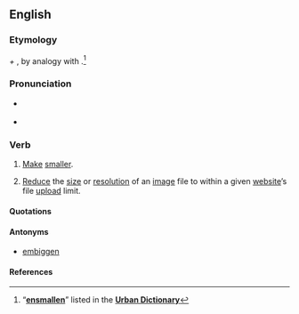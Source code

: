 ==English==

===Etymology===
{{term|small|Small|lang=en}} ''+'' {{term|en- -en|lang=en}}, by analogy with {{term|embiggen|lang=en}}.<ref name="UD-etym">“<span class="plainlinks">[http://www.urbandictionary.com/define.php?term=ensmallen '''ensmallen''']</span>” listed in the <span class="plainlinks">[http://www.urbandictionary.com/ '''Urban Dictionary''']</span></ref><!-- Though the Urban Dictionary is not reliable enough as a stand-alone reference for anything, it is useful here to further enstrengthen what is already obvious — that this word was coined by analogy with “embiggen”. -->

===Pronunciation===
* {{a|UK}} {{IPA|/ɛnˈsmɔːlə̆n/}}
* {{hyphenation|en|small|en}}

===Verb===
{{en-verb}}

# {{context|nonce}} [[make|Make]] [[smaller]].
# {{context|rare|neologistic|informal|_|internet|_|jargon}} [[reduce|Reduce]] the [[size]] or [[resolution]] of an [[image]] file to within a given [[website]]’s file [[upload]] limit.

====Quotations====
{{seecites}}

====Antonyms====
* {{sense|make smaller}} [[embiggen]]

====References====
<references/>